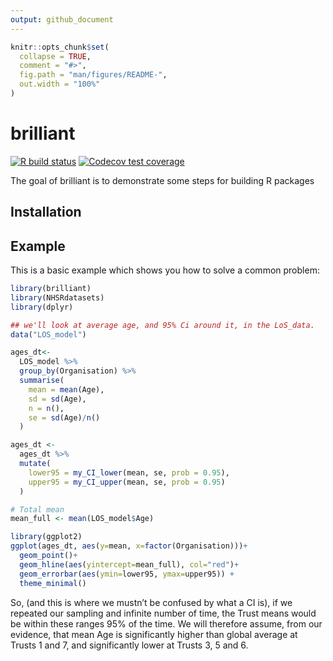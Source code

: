 ```yaml
---
output: github_document
---
```


<!-- README.md is generated from README.Rmd. Please edit that file -->

```r
knitr::opts_chunk$set(
  collapse = TRUE,
  comment = "#>",
  fig.path = "man/figures/README-",
  out.width = "100%"
)
```

# brilliant

<!-- badges: start -->
[![R build status](https://github.com/chrismainey/brilliant/workflows/R-CMD-check/badge.svg)](https://github.com/chrismainey/brilliant/actions)
[![Codecov test coverage](https://codecov.io/gh/chrismainey/brilliant/branch/master/graph/badge.svg)](https://codecov.io/gh/chrismainey/brilliant?branch=master)
<!-- badges: end -->

The goal of brilliant is to demonstrate some steps for building R packages

## Installation


## Example

This is a basic example which shows you how to solve a common problem:

```r
library(brilliant)
library(NHSRdatasets)
library(dplyr)

## we'll look at average age, and 95% Ci around it, in the LoS_data.
data("LOS_model")

ages_dt<-
  LOS_model %>% 
  group_by(Organisation) %>% 
  summarise(
    mean = mean(Age),
    sd = sd(Age),
    n = n(),
    se = sd(Age)/n()
  )

ages_dt <-
  ages_dt %>% 
  mutate(
    lower95 = my_CI_lower(mean, se, prob = 0.95),
    upper95 = my_CI_upper(mean, se, prob = 0.95)
  )

# Total mean
mean_full <- mean(LOS_model$Age)

library(ggplot2)
ggplot(ages_dt, aes(y=mean, x=factor(Organisation)))+
  geom_point()+
  geom_hline(aes(yintercept=mean_full), col="red")+
  geom_errorbar(aes(ymin=lower95, ymax=upper95)) +
  theme_minimal()

```

So, (and this is where we mustn't be confused by what a CI is), if we repeated our sampling and infinite number of time, the Trust means would be within these ranges 95% of the time.
We will therefore assume, from our evidence, that mean Age is significantly higher than global average at Trusts 1 and 7, and significantly lower at Trusts 3, 5 and 6.
